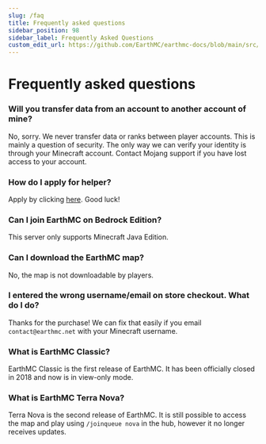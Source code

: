 ```yaml
---
slug: /faq
title: Frequently asked questions
sidebar_position: 98
sidebar_label: Frequently Asked Questions
custom_edit_url: https://github.com/EarthMC/earthmc-docs/blob/main/src/docs/faq.mdx
---
```

# Frequently asked questions

### Will you transfer data from an account to another account of mine?
No, sorry. We never transfer data or ranks between player accounts. This is mainly a question of security. The only way we can verify your identity is through your Minecraft account. Contact Mojang support if you have lost access to your account.

### How do I apply for helper? 
Apply by clicking [here](https://goo.gl/Ssc9U2). Good luck!

### Can I join EarthMC on Bedrock Edition?
This server only supports Minecraft Java Edition.

### Can I download the EarthMC map?
No, the map is not downloadable by players.

### I entered the wrong username/email on store checkout. What do I do?
Thanks for the purchase! We can fix that easily if you email `contact@earthmc.net` with your Minecraft username.

### What is EarthMC Classic?
EarthMC Classic is the first release of EarthMC. It has been officially closed in 2018 and now is in view-only mode.

### What is EarthMC Terra Nova?
Terra Nova is the second release of EarthMC. It is still possible to access the map and play using `/joinqueue nova` in the hub, however it no longer receives updates. 
